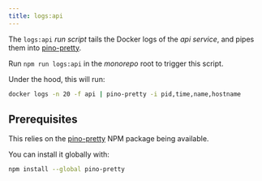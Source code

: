 ```yaml
---
title: logs:api
---
```


The `logs:api` _run script_ tails the Docker logs of the _api service_,
and pipes them into [pino-pretty](https://www.npmjs.com/package/pino-pretty).

Run `npm run logs:api` in the _monorepo_ root to trigger this script.

Under the hood, this will run:

```sh title="Terminal"
docker logs -n 20 -f api | pino-pretty -i pid,time,name,hostname
```

## Prerequisites

This relies on the [pino-pretty](https://www.npmjs.com/package/pino-pretty) NPM package being available.

You can install it globally with:

```sh title="Terminal"
npm install --global pino-pretty
```
